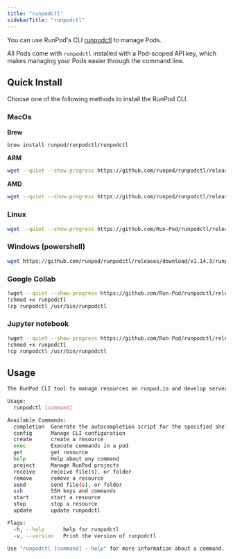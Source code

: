 ```yaml
---
title: "runpodctl"
sidebarTitle: "runpodctl"
---
```


You can use RunPod's CLI [runpodctl](https://github.com/runpod/runpodctl) to manage Pods.

All Pods come with `runpodctl` installed with a Pod-scoped API key, which makes managing your Pods easier through the command line.

## Quick Install

Choose one of the following methods to install the RunPod CLI.

### MacOs

**Brew**

```sh
brew install runpod/runpodctl/runpodctl
```

**ARM**

```sh
wget --quiet --show-progress https://github.com/runpod/runpodctl/releases/download/v1.14.3/runpodctl-darwin-arm64 -O runpodctl && chmod +x runpodctl && sudo mv runpodctl /usr/local/bin/runpodctl
```

**AMD**

```sh
wget --quiet --show-progress https://github.com/runpod/runpodctl/releases/download/v1.14.3/runpodctl-darwin-amd64 -O runpodctl && chmod +x runpodctl && sudo mv runpodctl /usr/local/bin/runpodctl
```

### Linux

```sh
wget --quiet --show-progress https://github.com/Run-Pod/runpodctl/releases/download/v1.14.3/runpodctl-linux-amd64 -O runpodctl && chmod +x runpodctl && sudo cp runpodctl /usr/bin/runpodctl
```

### Windows (powershell)

```sh
wget https://github.com/runpod/runpodctl/releases/download/v1.14.3/runpodctl-win-amd -O runpodctl.exe
```

### Google Collab

```sh
!wget --quiet --show-progress https://github.com/Run-Pod/runpodctl/releases/download/v1.14.3/runpodctl-linux-amd -O runpodctl
!chmod +x runpodctl
!cp runpodctl /usr/bin/runpodctl
```

### Jupyter notebook

```sh
!wget --quiet --show-progress https://github.com/Run-Pod/runpodctl/releases/download/v1.14.3/runpodctl-linux-amd -O runpodctl
!chmod +x runpodctl
!cp runpodctl /usr/bin/runpodctl
```

## Usage

```sh
The RunPod CLI tool to manage resources on runpod.io and develop serverless applications.

Usage:
  runpodctl [command]

Available Commands:
  completion  Generate the autocompletion script for the specified shell
  config      Manage CLI configuration
  create      create a resource
  exec        Execute commands in a pod
  get         get resource
  help        Help about any command
  project     Manage RunPod projects
  receive     receive file(s), or folder
  remove      remove a resource
  send        send file(s), or folder
  ssh         SSH keys and commands
  start       start a resource
  stop        stop a resource
  update      update runpodctl

Flags:
  -h, --help      help for runpodctl
  -v, --version   Print the version of runpodctl

Use "runpodctl [command] --help" for more information about a command.
```
